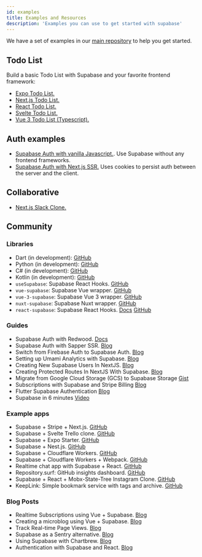 ```yaml
---
id: examples
title: Examples and Resources
description: 'Examples you can use to get started with supabase'
---
```


We have a set of examples in our [main repository](https://github.com/supabase/supabase) to help you get started.

## Todo List

Build a basic Todo List with Supabase and your favorite frontend framework:

- [Expo Todo List.](https://github.com/supabase/supabase/tree/master/examples/expo-todo-list)
- [Next.js Todo List.](https://github.com/supabase/supabase/tree/master/examples/nextjs-todo-list)
- [React Todo List.](https://github.com/supabase/supabase/tree/master/examples/react-todo-list)
- [Svelte Todo List.](https://github.com/supabase/supabase/tree/master/examples/sveltejs-todo-list)
- [Vue 3 Todo List (Typescript).](https://github.com/supabase/supabase/tree/master/examples/vue3-ts-todo-list)

## Auth examples

- [Supabase Auth with vanilla Javascript.](https://github.com/supabase/supabase/tree/master/examples/javascript-auth). Use Supabase without any frontend frameworks.
- [Supabase Auth with Next.js SSR.](https://github.com/supabase/supabase/tree/master/examples/nextjs-with-supabase-auth) Uses cookies to persist auth between the server and the client.

## Collaborative

- [Next.js Slack Clone.](https://github.com/supabase/supabase/tree/master/examples/nextjs-slack-clone)

## Community

### Libraries

- Dart (in development): [GitHub](https://github.com/supabase/supabase-dart)
- Python (in development): [GitHub](https://github.com/supabase/supabase-py)
- C# (in development): [GitHub](https://github.com/supabase/supabase-csharp)
- Kotlin (in development): [GitHub](https://github.com/supabase/supabase-kt)
- `useSupabase`: Supabase React Hooks. [GitHub](https://github.com/gbibeaul/use-supabase)
- `vue-supabase`: Supabase Vue wrapper. [GitHub](https://github.com/supabase/vue-supabase)
- `vue-3-supabase`: Supabase Vue 3 wrapper. [GitHub](https://github.com/DidoMarchet/vue-3-supabase)
- `nuxt-supabase`: Supabase Nuxt wrapper. [GitHub](https://github.com/supabase/nuxt-supabase)
- `react-supabase`: Supabase React Hooks. [Docs](https://react-supabase.vercel.app) [GitHub](https://github.com/tmm/react-supabase)

### Guides

- Supabase Auth with Redwood. [Docs](https://redwoodjs.com/tutorial/authentication)
- Supabase Auth with Sapper SSR. [Blog](https://dev.to/jakobbouchard/how-to-setup-supabase-auth-with-sapper-ssr-13od)
- Switch from Firebase Auth to Supabase Auth. [Blog](https://msyyn.medium.com/switch-from-firebase-auth-to-supabase-auth-the-open-source-firebase-alternative-509746952b1b)
- Setting up Umami Analytics with Supabase. [Blog](https://dev.to/jakobbouchard/setting-up-umami-with-vercel-and-supabase-3a73)
- Creating New Supabase Users In NextJS. [Blog](https://www.aboutmonica.com/blog/creating-new-supabase-users-in-next-js)
- Creating Protected Routes In NextJS With Supabase. [Blog](https://www.aboutmonica.com/blog/creating-protected-routes-in-next-js-with-supabase)
- Migrate from Google Cloud Storage (GCS) to Supabase Storage [Gist](https://gist.github.com/danalloway/86f79efd5ca336ff7364554ac3104014)
- Subscriptions with Supabase and Stripe Billing [Blog](https://www.sandromaglione.com/2021/04/29/supabase-auth-create-stripe-customer-subscription-supabase-stripe-billing-part-1/)
- Flutter Supabase Authentication [Blog](https://www.sandromaglione.com/2021/04/24/flutter-supabase-authentication/)
- Supabase in 6 minutes [Video](https://www.youtube.com/watch?v=c8DNV9yl0mg)

### Example apps

- Supabase + Stripe + Next.js. [GitHub](https://github.com/vercel/nextjs-subscription-payments)
- Supabase + Svelte Trello clone. [GitHub](https://github.com/joshnuss/supabase-kanban)
- Supabase + Expo Starter. [GitHub](https://github.com/codingki/react-native-expo-template/tree/master/template-typescript-bottom-tabs-supabase-auth-flow)
- Supabase + Nest.js. [GitHub](https://github.com/hiro1107/nestjs-supabase-auth)
- Supabase + Cloudflare Workers. [GitHub](https://github.com/supabase/supabase/tree/master/examples/with-cloudflare-workers)
- Supabase + Cloudflare Workers + Webpack. [GitHub](https://github.com/signalnerve/supabase-workers-proxy)
- Realtime chat app with Supabase + React. [GitHub](https://github.com/shwosner/realtime-chat-supabase-react)
- Repository.surf: GitHub insights dashboard. [GitHub](https://github.com/supabase/repository.surf)
- Supabase + React + Mobx-State-Tree Instagram Clone. [GitHub](https://github.com/NiketanG/instaclone)
- KeepLink: Simple bookmark service with tags and archive. [GitHub](https://github.com/fengkx/keeplink)

### Blog Posts

- Realtime Subscriptions using Vue + Supabase. [Blog](https://dev.to/ftonato/realtime-subscriptions-using-vue-supabase-1e11)
- Creating a microblog using Vue + Supabase. [Blog](https://dev.to/ftonato/creating-a-microblog-using-vue-supabase-31p)
- Track Real-time Page Views. [Blog](https://codebycorey.com/blog/page-views-nextjs-supabase)
- Supabase as a Sentry alternative. [Blog](http://kopi.cloud/blog/2021/sentry-supabase/)
- Using Supabase with Chartbrew. [Blog](https://chartbrew.com/blog/how-to-visualize-your-supabase-data-with-chartbrew/)
- Authentication with Supabase and React. [Blog](https://hyperfoo.io/posts/supabase-authentication-react)
